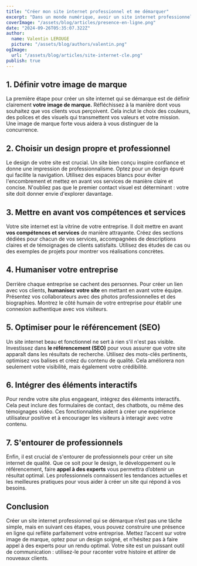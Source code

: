 ```yaml
---
title: "Créer mon site internet professionnel et me démarquer"
excerpt: "Dans un monde numérique, avoir un site internet professionnel est essentiel. Cet article explore les étapes pour créer un site qui met en valeur vos compétences et votre image de marque, tout en soulignant l'importance de collaborer avec des experts pour un meilleur résultat."
coverImage: "/assets/blog/articles/presence-en-ligne.png"
date: "2024-09-26T05:35:07.322Z"
author:
  name: Valentin LEROUGE
  picture: "/assets/blog/authors/valentin.png"
ogImage:
  url: "/assets/blog/articles/site-internet-cle.png"
publish: true
---
```


## 1. Définir votre image de marque

La première étape pour créer un site internet qui se démarque est de définir clairement **votre image de marque.** Réfléchissez à la manière dont vous souhaitez que vos clients vous perçoivent. Cela inclut le choix des couleurs, des polices et des visuels qui transmettent vos valeurs et votre mission. Une image de marque forte vous aidera à vous distinguer de la concurrence.

## 2. Choisir un design propre et professionnel

Le design de votre site est crucial. Un site bien conçu inspire confiance et donne une impression de professionnalisme. Optez pour un design épuré qui facilite la navigation. Utilisez des espaces blancs pour éviter l'encombrement et mettez en avant vos services de manière claire et concise. N'oubliez pas que le premier contact visuel est déterminant : votre site doit donner envie d'explorer davantage.

## 3. Mettre en avant vos compétences et services

Votre site internet est la vitrine de votre entreprise. Il doit mettre en avant **vos compétences et services** de manière attrayante. Créez des sections dédiées pour chacun de vos services, accompagnées de descriptions claires et de témoignages de clients satisfaits. Utilisez des études de cas ou des exemples de projets pour montrer vos réalisations concrètes.

## 4. Humaniser votre entreprise

Derrière chaque entreprise se cachent des personnes. Pour créer un lien avec vos clients, **humanisez votre site** en mettant en avant votre équipe. Présentez vos collaborateurs avec des photos professionnelles et des biographies. Montrez le côté humain de votre entreprise pour établir une connexion authentique avec vos visiteurs.

## 5. Optimiser pour le référencement (SEO)

Un site internet beau et fonctionnel ne sert à rien s'il n'est pas visible. Investissez dans **le référencement (SEO)** pour vous assurer que votre site apparaît dans les résultats de recherche. Utilisez des mots-clés pertinents, optimisez vos balises et créez du contenu de qualité. Cela améliorera non seulement votre visibilité, mais également votre crédibilité.

## 6. Intégrer des éléments interactifs

Pour rendre votre site plus engageant, intégrez des éléments interactifs. Cela peut inclure des formulaires de contact, des chatbots, ou même des témoignages vidéo. Ces fonctionnalités aident à créer une expérience utilisateur positive et à encourager les visiteurs à interagir avec votre contenu.

## 7. S'entourer de professionnels

Enfin, il est crucial de s'entourer de professionnels pour créer un site internet de qualité. Que ce soit pour le design, le développement ou le référencement, faire **appel à des experts** vous permettra d’obtenir un résultat optimal. Les professionnels connaissent les tendances actuelles et les meilleures pratiques pour vous aider à créer un site qui répond à vos besoins.

## Conclusion

Créer un site internet professionnel qui se démarque n’est pas une tâche simple, mais en suivant ces étapes, vous pouvez construire une présence en ligne qui reflète parfaitement votre entreprise. Mettez l’accent sur votre image de marque, optez pour un design soigné, et n’hésitez pas à faire appel à des experts pour un rendu optimal. Votre site est un puissant outil de communication : utilisez-le pour raconter votre histoire et attirer de nouveaux clients.
